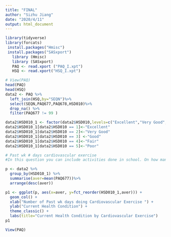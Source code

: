 ```yaml
---
title: "FINAL"
author: "Sizhu Jiang"
date: "2020/4/11"
output: html_document
---
```


```r
library(tidyverse)
library(forcats)
 install.packages("Hmisc")
 install.packages("SASxport")
   library (Hmisc)
   library (SASxport)
   PAQ <- read.xport ("PAQ_I.xpt")
   HSQ <- read.xport("HSQ_I.xpt")
```

```r
# View(PAQ)
head(PAQ)
head(HSQ)
data2 <- PAQ %>%
  left_join(HSQ,by="SEQN")%>%
  select(SEQN,PAQ677,PAQ678,HSD010)%>%
  drop_na() %>%
  filter(PAQ677 != 99 ) 

data2$HSD010_1 <- factor(data2$HSD010,levels=c("Excellent","Very Good","Good","Fair","Poor"))
data2$HSD010_1[data2$HSD010 == 1]<-"Excellent"
data2$HSD010_1[data2$HSD010 == 2]<-"Very Good"
data2$HSD010_1[data2$HSD010 == 3] <-"Good"
data2$HSD010_1[data2$HSD010 == 4]<-"Fair"
data2$HSD010_1[data2$HSD010 == 5]<-"Poor"

# Past wk # days cardiovascular exercise
#In this question you can include activities done in school. On how many of the past 7 days did {you/SP} exercise or participate in physical activity for at least 20 minutes that made {you/him/her} sweat and breathe hard, such as basketball, soccer, running, swimming laps, fast bicycling, fast dancing, or similar activities?

p <- data2 %>%
  group_by(HSD010_1) %>%
  summarise(aver=mean(PAQ677))%>%
  arrange(desc(aver))

p1 <- ggplot(p, aes(x=aver, y=fct_reorder(HSD010_1,aver))) + 
  geom_col() + 
  xlab("Number of Past wk days doing Cardiovascular Exercise ") + 
  ylab("Current Health Condition") + 
  theme_classic() +
  labs(title="Current Health Condition by Cardiovascular Exercise")
p1 
```

```r
View(PAQ)
```


